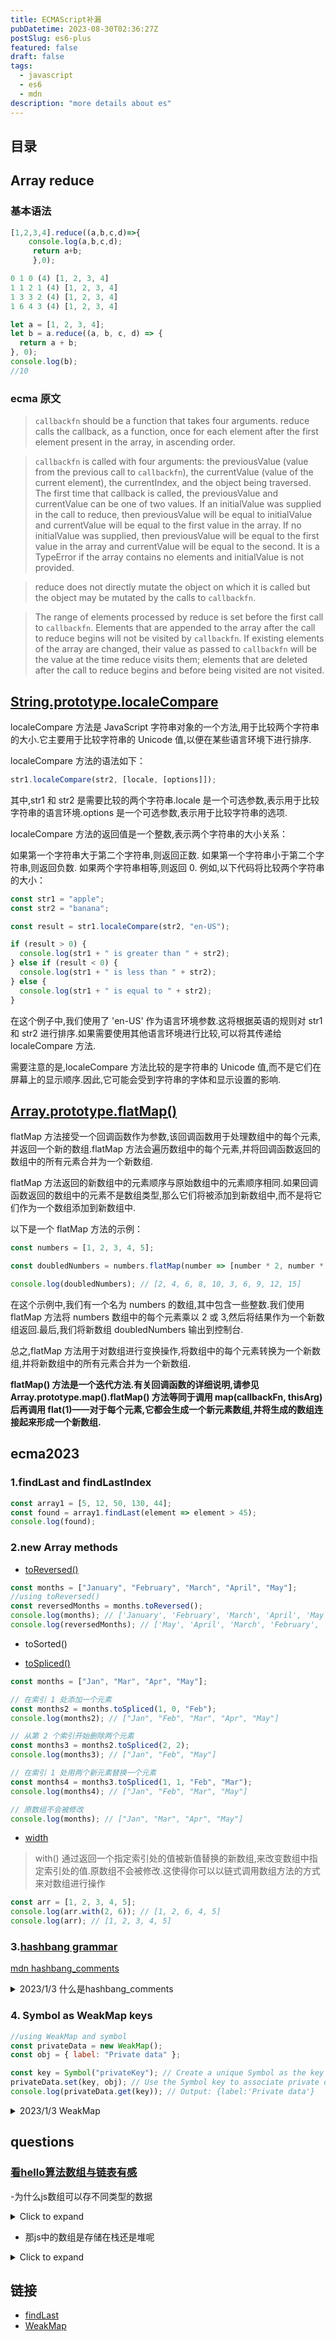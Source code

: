 ```yaml
---
title: ECMAScript补漏
pubDatetime: 2023-08-30T02:36:27Z
postSlug: es6-plus
featured: false
draft: false
tags:
  - javascript
  - es6
  - mdn
description: "more details about es"
---
```


## 目录

## Array reduce

### 基本语法

```js
[1,2,3,4].reduce((a,b,c,d)=>{
    console.log(a,b,c,d);
     return a+b;
     },0);

0 1 0 (4) [1, 2, 3, 4]
1 1 2 1 (4) [1, 2, 3, 4]
1 3 3 2 (4) [1, 2, 3, 4]
1 6 4 3 (4) [1, 2, 3, 4]
```

```js
let a = [1, 2, 3, 4];
let b = a.reduce((a, b, c, d) => {
  return a + b;
}, 0);
console.log(b);
//10
```

### ecma 原文

> `callbackfn` should be a function that takes four arguments. reduce calls the callback, as a
> function, once for each element after the first element present in the array, in ascending order.

> `callbackfn` is called with four arguments: the previousValue (value from the previous call to
> `callbackfn`), the currentValue (value of the current element), the currentIndex, and the object
> being traversed. The first time that callback is called, the previousValue and currentValue can
> be one of two values. If an initialValue was supplied in the call to reduce, then previousValue
> will be equal to initialValue and currentValue will be equal to the first value in the array. If no
> initialValue was supplied, then previousValue will be equal to the first value in the array and
> currentValue will be equal to the second. It is a TypeError if the array contains no elements
> and initialValue is not provided.

> reduce does not directly mutate the object on which it is called but the object may be mutated by the calls
> to `callbackfn`.

> The range of elements processed by reduce is set before the first call to `callbackfn`. Elements that are
> appended to the array after the call to reduce begins will not be visited by `callbackfn`. If existing elements
> of the array are changed, their value as passed to `callbackfn` will be the value at the time reduce visits
> them; elements that are deleted after the call to reduce begins and before being visited are not visited.

## [String.prototype.localeCompare](https://developer.mozilla.org/zh-CN/docs/Web/JavaScript/Reference/Global_Objects/String/localeCompare)

localeCompare 方法是 JavaScript 字符串对象的一个方法,用于比较两个字符串的大小.它主要用于比较字符串的 Unicode 值,以便在某些语言环境下进行排序.

localeCompare 方法的语法如下：

```js
str1.localeCompare(str2, [locale, [options]]);
```

其中,str1 和 str2 是需要比较的两个字符串.locale 是一个可选参数,表示用于比较字符串的语言环境.options 是一个可选参数,表示用于比较字符串的选项.

localeCompare 方法的返回值是一个整数,表示两个字符串的大小关系：

如果第一个字符串大于第二个字符串,则返回正数.
如果第一个字符串小于第二个字符串,则返回负数.
如果两个字符串相等,则返回 0.
例如,以下代码将比较两个字符串的大小：

```js
const str1 = "apple";
const str2 = "banana";

const result = str1.localeCompare(str2, "en-US");

if (result > 0) {
  console.log(str1 + " is greater than " + str2);
} else if (result < 0) {
  console.log(str1 + " is less than " + str2);
} else {
  console.log(str1 + " is equal to " + str2);
}
```

在这个例子中,我们使用了 'en-US' 作为语言环境参数.这将根据英语的规则对 str1 和 str2 进行排序.如果需要使用其他语言环境进行比较,可以将其传递给 localeCompare 方法.

需要注意的是,localeCompare 方法比较的是字符串的 Unicode 值,而不是它们在屏幕上的显示顺序.因此,它可能会受到字符串的字体和显示设置的影响.

## [Array.prototype.flatMap()](https://developer.mozilla.org/zh-CN/docs/Web/JavaScript/Reference/Global_Objects/Array/flatMap)

flatMap 方法接受一个回调函数作为参数,该回调函数用于处理数组中的每个元素,并返回一个新的数组.flatMap 方法会遍历数组中的每个元素,并将回调函数返回的数组中的所有元素合并为一个新数组.

flatMap 方法返回的新数组中的元素顺序与原始数组中的元素顺序相同.如果回调函数返回的数组中的元素不是数组类型,那么它们将被添加到新数组中,而不是将它们作为一个数组添加到新数组中.

以下是一个 flatMap 方法的示例：

```js
const numbers = [1, 2, 3, 4, 5];

const doubledNumbers = numbers.flatMap(number => [number * 2, number * 3]);

console.log(doubledNumbers); // [2, 4, 6, 8, 10, 3, 6, 9, 12, 15]
```

在这个示例中,我们有一个名为 numbers 的数组,其中包含一些整数.我们使用 flatMap 方法将 numbers 数组中的每个元素乘以 2 或 3,然后将结果作为一个新数组返回.最后,我们将新数组 doubledNumbers 输出到控制台.

总之,flatMap 方法用于对数组进行变换操作,将数组中的每个元素转换为一个新数组,并将新数组中的所有元素合并为一个新数组.

**flatMap() 方法是一个迭代方法.有关回调函数的详细说明,请参见 Array.prototype.map().flatMap() 方法等同于调用 map(callbackFn, thisArg) 后再调用 flat(1)——对于每个元素,它都会生成一个新元素数组,并将生成的数组连接起来形成一个新数组.**

## ecma2023

### 1.findLast and findLastIndex

```js
const array1 = [5, 12, 50, 130, 44];
const found = array1.findLast(element => element > 45);
console.log(found);
```

### 2.new Array methods

- [toReversed()](https://developer.mozilla.org/zh-CN/docs/Web/JavaScript/Reference/Global_Objects/Array/toReversed)

```js
const months = ["January", "February", "March", "April", "May"];
//using toReversed()
const reversedMonths = months.toReversed();
console.log(months); // ['January', 'February', 'March', 'April', 'May']; // Original array remains unchanged
console.log(reversedMonths); // ['May', 'April', 'March', 'February', 'January'];
```

- toSorted()

- [toSpliced()](https://developer.mozilla.org/zh-CN/docs/Web/JavaScript/Reference/Global_Objects/Array/toSpliced)

```js
const months = ["Jan", "Mar", "Apr", "May"];

// 在索引 1 处添加一个元素
const months2 = months.toSpliced(1, 0, "Feb");
console.log(months2); // ["Jan", "Feb", "Mar", "Apr", "May"]

// 从第 2 个索引开始删除两个元素
const months3 = months2.toSpliced(2, 2);
console.log(months3); // ["Jan", "Feb", "May"]

// 在索引 1 处用两个新元素替换一个元素
const months4 = months3.toSpliced(1, 1, "Feb", "Mar");
console.log(months4); // ["Jan", "Feb", "Mar", "May"]

// 原数组不会被修改
console.log(months); // ["Jan", "Mar", "Apr", "May"]
```

- [width](https://developer.mozilla.org/zh-CN/docs/Web/JavaScript/Reference/Global_Objects/Array/with)

> with() 通过返回一个指定索引处的值被新值替换的新数组,来改变数组中指定索引处的值.原数组不会被修改.这使得你可以以链式调用数组方法的方式来对数组进行操作

```js
const arr = [1, 2, 3, 4, 5];
console.log(arr.with(2, 6)); // [1, 2, 6, 4, 5]
console.log(arr); // [1, 2, 3, 4, 5]
```

### 3.[hashbang grammar](https://github.com/tc39/proposal-hashbang)

[mdn hashbang_comments](https://developer.mozilla.org/en-US/docs/Web/JavaScript/Reference/Lexical_grammar#hashbang_comments)

<details>
<summary>2023/1/3 什么是hashbang_comments</summary>
<blockquote>
`hashbang`（也称为 "shebang"）在编程中指的是 `#!`,它出现在脚本文件的第一行,用于指定脚本的解释器.

在 Web 开发中,特别是在早期,`hashbang`被广泛用于指定前端框架或工具,如 JavaScript 库或框架,来处理单页面应用（SPA）的路由.当用户在浏览器中访问一个带有 `hashbang` 的 URL 时（如 `http://example.com/#!/path/to/resource`）,浏览器会忽略 `#!` 之后的内容,并且只请求 `http://example.com/`.然后,JavaScript 会解析 `#!/path/to/resource` 并相应地更新页面内容,而不刷新整个页面.

例如,使用这样的 URL 可以使得 JavaScript 应用在浏览器中更加平滑地进行导航,而不需要整个页面的重新加载.

然而,随着时间的推移和 Web 标准的发展,`hashbang` 的使用逐渐减少,并被 HTML5 的`pushState`和`replaceState`方法以及新的路由管理库（如 React Router 或 Vue Router）所取代.

至于 `hashbang_comments`,这可能是一个特定的标记或指示符,但在标准的 Web 开发文献或实践中并不常见.如果你遇到了这个术语,最好参考具体的上下文或来源来了解其具体含义.

</blockquote>

</details>

### 4. Symbol as WeakMap keys

```js
//using WeakMap and symbol
const privateData = new WeakMap();
const obj = { label: "Private data" };

const key = Symbol("privateKey"); // Create a unique Symbol as the key
privateData.set(key, obj); // Use the Symbol key to associate private data
console.log(privateData.get(key)); // Output: {label:'Private data'}
```

<details>
<summary>2023/1/3 WeakMap</summary>
<blockquote>
`WeakMap` 是 JavaScript 的一个内置对象,用于存储键值对,其中键是对象,而值可以是任意类型的值.与普通的 `Map` 对象不同,`WeakMap` 的键是弱引用的,这意味着当键对象不再被引用时,它会被垃圾回收,这有助于避免内存泄漏.

以下是关于 `WeakMap` 的一些关键点：

1. **键是弱引用的**：如果一个键对象没有其他引用,那么它可能会被垃圾回收,这将导致该键值对从 `WeakMap` 中自动删除.

2. **不可迭代**：由于 `WeakMap` 的键是弱引用的,所以不能像 `Map` 那样迭代它们,也没有公开的方法或属性来获取所有键.

3. **用途**：`WeakMap` 主要用于在不干扰垃圾回收的情况下存储对象与相关数据,或者在某些情况下需要确保对象被垃圾回收的场景中.

4. **方法**：`WeakMap` 提供了 `get(key)`、`set(key, value)`、`has(key)` 和 `delete(key)` 方法,与 `Map` 的方法类似.

使用示例：

```javascript
let weakMap = new WeakMap();
let obj = {};

// 设置键值对
weakMap.set(obj, "value");

// 获取值
console.log(weakMap.get(obj)); // 输出 "value"

// 检查键是否存在
console.log(weakMap.has(obj)); // 输出 true

// 删除键值对
weakMap.delete(obj);

// 再次检查键是否存在
console.log(weakMap.has(obj)); // 输出 false
```

总之,`WeakMap` 提供了一种方式来存储对象与数据的关联,同时确保当对象不再被引用时,相关数据也可以被垃圾回收.

</blockquote>
</details>

## questions

### [看hello算法数组与链表有感](https://www.hello-algo.com/chapter_array_and_linkedlist/summary/)

-为什么js数组可以存不同类型的数据

<details>
<summary>Click to expand</summary>
JavaScript数组可以存储不同类型的数据,主要是因为JavaScript是一种弱类型语言.这意味着变量的类型是在运行时动态确定的,而不是在编写代码时静态定义的.因此,JavaScript数组可以包含任意类型的元素,包括数字、字符串、对象、函数、甚至其他数组等[1](https://stackoverflow.com/questions/39059473/how-come-javascript-arrays-can-hold-multiple-data-types-at-same-time)[4](https://javascript.plainenglish.io/can-javascript-arrays-contain-different-types-e34a4939befc).

具体来说,JavaScript中的数组实际上是对象的一种特殊类型.数组的每个元素都可以是不同的数据类型,因为它们都是以键值对的形式存储的,其中键是索引,值是元素的内容.这种灵活性使得JavaScript数组在处理多种数据类型时非常方便[3](https://www.quora.com/Can-a-JavaScript-array-contain-different-types)[5](https://www.freecodecamp.org/news/how-to-declare-an-array-in-javascript-creating-an-array-in-js).

例如,以下是一个包含不同类型元素的JavaScript数组的示例：

```javascript
let mixedArray = [
  42,
  "Hello",
  { name: "Alice" },
  [1, 2, 3],
  null,
  undefined,
  function () {
    return "I'm a function";
  },
];
```

在这个数组中,包含了数字、字符串、对象、数组、null、undefined和函数等多种类型的元素.这种特性使得JavaScript数组在处理复杂数据结构时非常灵活和强大[6](https://www.simplilearn.com/tutorials/javascript-tutorial/javascript-arrays).

</details>

- 那js中的数组是存储在栈还是堆呢

<details>
<summary>Click to expand</summary>
在JavaScript中,数组是存储在堆内存中的.JavaScript的内存管理分为两部分：栈和堆.

栈主要用于存储简单的原始数据类型（如数字、字符串和布尔值）以及函数调用的上下文.当你创建一个数组时,数组本身是一个复杂的数据结构,它的内容（即数组中的元素）会被存储在堆中.数组的变量在栈中存储的是对堆中实际数组数据的引用[1](https://stackoverflow.com/questions/65653015/are-some-variables-in-js-stored-on-the-stack-instead-of-the-heap)[2](https://medium.com/@dondeveloper/quickie-javascript-heap-and-stack-745b6d0c8e54).

例如,当你定义一个数组时,数组的引用会存储在栈中,而数组的实际数据则存储在堆中.这种设计允许数组在运行时动态调整大小,因为堆内存可以灵活分配和释放,而栈内存的大小是有限的[3](https://www.linkedin.com/pulse/objects-arrays-working-javascript-yash-raj).

总结来说,JavaScript数组的引用存储在栈中,而数组的实际数据则存储在堆中.

</details>

## 链接

- [findLast](https://developer.mozilla.org/zh-CN/docs/Web/JavaScript/Reference/Global_Objects/Array/findLast)
- [WeakMap](https://developer.mozilla.org/zh-CN/docs/Web/JavaScript/Reference/Global_Objects/WeakMap)
